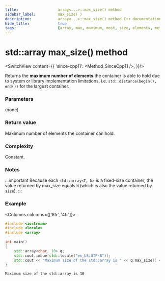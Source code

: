 ```yaml
---
title:					array<...>::max_size() method
sidebar_label:			max_size( )
description:			array<...>::max_size() method C++ documentation
hide_title:				true
tags:					[array, max, maximum, most, size, elements, method]
---
```



<!----------------- Codes ---------------------->

<!-- max_size() -->

# std::array max_size() method

<SwitchView content={{
        'since-cpp11': <Method_SinceCpp11 />,
    }}/>

		
Returns the **maximum number of elements** the container is able to hold due to system or library implementation limitations,
i.e. `std::distance(begin(), end())` for the largest container.

### Parameters

(none)

### Return value

Maximum number of elements the container can hold.

### Complexity

Constant.

### Notes

:::important
Because each `std::array<T, N>` is a fixed-size container, the value returned by max_size equals `N` (which is also the value returned by `size`).
:::

### Example

<Columns columns={['8fr', '4fr']}>
<div>

```cpp title='Main.cpp' showLineNumbers
#include <iostream>
#include <locale>
#include <array>
 
int main()
{
    std::array<char, 10> q;
    std::cout.imbue(std::locale("en_US.UTF-8"));    
    std::cout << "Maximum size of the std::array is " << q.max_size() << '\n';
}
```

</div>
<div>

```plaintext title="Possible output"
Maximum size of the std::array is 10
```

</div>
</Columns>
